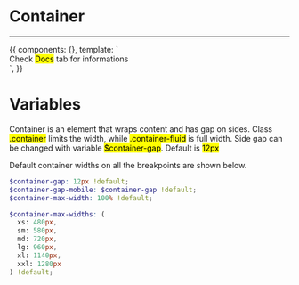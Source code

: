 <!-- Storybook Addon imports -->


<Meta title='3. Layout|Container' />


# Container

<hr/>

<Story name='Variables'>
  {{
    components: {},
    template: `<div>Check <mark>Docs</mark> tab for informations</div>`,
  }}
</Story>

# Variables

Container is an element that wraps content and has gap on sides. Class <mark>.container</mark> limits the width, while <mark>.container-fluid</mark> is full width.
Side gap can be changed with variable <mark>$container-gap</mark>. Default is <mark>12px</mark>

Default container widths on all the breakpoints are shown below.


```scss
$container-gap: 12px !default;
$container-gap-mobile: $container-gap !default;
$container-max-width: 100% !default;

$container-max-widths: (
  xs: 480px,
  sm: 580px,
  md: 720px,
  lg: 960px,
  xl: 1140px,
  xxl: 1280px
) !default;
```

